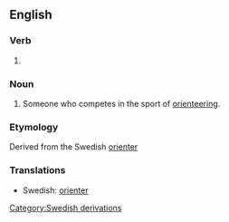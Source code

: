 ==English==

===Verb===
{{en-verb}}

# {{{1|to race cross-country using a map and compass}}}
#:''{{{2|She travels worldwide to orienteer.}}}''

===Noun===
{{en-noun}}

# Someone who competes in the sport of [[orienteering]].

===Etymology===
Derived from the Swedish [[orienter]]

===Translations===
{{trans-top}}
* Swedish: [[orienter]]
{{trans-bottom}}

[[Category:Swedish derivations]]